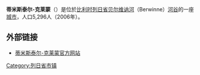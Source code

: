 {{Unreferenced|time=2018-08-10T12:44:17+00:00}}
{{Infobox Belgium Municipality
|name=蒂米斯泰尔-克莱蒙<br/>Thimister-Clermont
|picture=Thimister-Clermont JPG03.jpg
|picture-legend=
|map=Thimister-Clermont Liège Belgium Map.png
|map-legend=Location of Thimister-Clermont in the province of Liège
|arms=
|flag=
|region={{BE-REG-WAL}}
|community={{BE-FR}}
|province={{BE-PROV-LG}}
|arrondissement=[[韋爾維耶區|韋爾維耶區]]
|nis=63089
|pyramid-date=
|0-19=
|20-64=
|65=
|foreigners=
|foreigners-date=
|mayor=Didier d'Oultremont 
|majority=
|postal-codes=4890
|telephone-area=087
|web=[http://www.thimister-clermont.be/ www.thimister-clermont.be]
|coordinates = {{coord|50|39|N|05|51|E|region:BE|display=inline,title}}
}}
'''蒂米斯泰尔-克莱蒙'''（{{lang-fr|Thimister-Clermont}}）是位於[[比利时|比利时]][[列日省|列日省]][[贝尔维讷河|贝尔维讷河]]（Berwinne）[[河谷|河谷]]的一座[[城市|城市]]，人口5,296人（2006年）。

==外部链接==
*[http://www.thimister-clermont.be/ 蒂米斯泰尔-克莱蒙官方网站]

{{列日省市区}}

{{DEFAULTSORT:Thimister-Clermont}}
{{Belgium-geo-stub}}

[[Category:列日省市镇|Category:列日省市镇]]